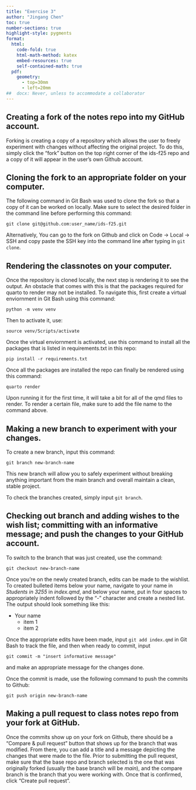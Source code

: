 ```yaml
---
title: "Exercise 3"
author: "Jingang Chen"
toc: true
number-sections: true
highlight-style: pygments
format: 
  html: 
    code-fold: true
    html-math-method: katex
    embed-resources: true
    self-contained-math: true	
  pdf: 
    geometry: 
      - top=30mm
      - left=20mm
##  docx: Never, unless to accommodate a collaborator
---
```


## Creating a fork of the notes repo into my GitHub account.

Forking is creating a copy of a repository which allows the user to freely
experiment with changes without affecting the original project. To do this,
simply click the "fork" button on the top right corner of the ids-f25 repo and
a copy of it will appear in the user's own Github account.

## Cloning the fork to an appropriate folder on your computer.

The following command in Git Bash was used to clone the fork so that a copy
of it can be worked on locally. Make sure to select the desired folder in 
the command line before performing this command:

`git clone git@github.com:user_name/ids-f25.git`

Alternatively, You can go to the fork on Github and click on Code -> Local -> 
SSH and copy paste the SSH key into the command line after typing in 
`git clone`.

## Rendering the classnotes on your computer.

Once the repository is cloned locally, the next step is rendering it to see
the output. An obstacle that comes with this is that the packages required
for quarto to render may not be installed. To navigate this, first create
a virtual enviornment in Git Bash using this command:

`python -m venv venv`

Then to activate it, use:

`source venv/Scripts/activate`

Once the virtual enviornment is activated, use this command to install
all the packages that is listed in requirements.txt in this repo:

`pip install -r requirements.txt`

Once all the packages are installed the repo can finally be rendered
using this command:

`quarto render`

Upon running it for the first time, it will take a bit for all of the qmd files 
to render. To render a certain file, make sure to add the file name to the 
command above.

## Making a new branch to experiment with your changes.

To create a new branch, input this command:

`git branch new-branch-name`

This new branch will allow you to safely experiment without breaking anything 
important from the main branch and overall maintain a clean, stable project.

To check the branches created, simply input `git branch`.

## Checking out branch and adding wishes to the wish list; committing with an informative message; and push the changes to your GitHub account.

To switch to the branch that was just created, use the command:

`git checkout new-branch-name`

Once you're on the newly created branch, edits can be made to the wishlist.
To created bulleted items below your name, navigate
to your name in *Students in 3255* in *index.qmd*, and below your name,
put in four spaces to appropriately indent followed by the "-" character 
and create a nested list. The output should look something like this:

+ Your name
    - item 1
    - item 2

Once the appropriate edits have been made, input `git add index.qmd` in Git Bash
to track the file, and then when ready to commit, input

`git commit -m "insert informative message"`

and make an appropriate message for the changes done.

Once the commit is made, use the following command to push the commits to 
Github:

`git push origin new-branch-name`

## Making a pull request to class notes repo from your fork at GitHub.

Once the commits show up on your fork on Github, there should be a 
"Compare & pull request" button that shows up for the branch that was
modified. From there, you can add a title and a message depicting the
changes that were made to the file. Prior to submitting the pull request,
make sure that the base repo and branch selected is the one that 
was originally forked (usually the base branch will be *main*),
and the compare branch is the branch that you were working with.
Once that is confirmed, click "Create pull request".
